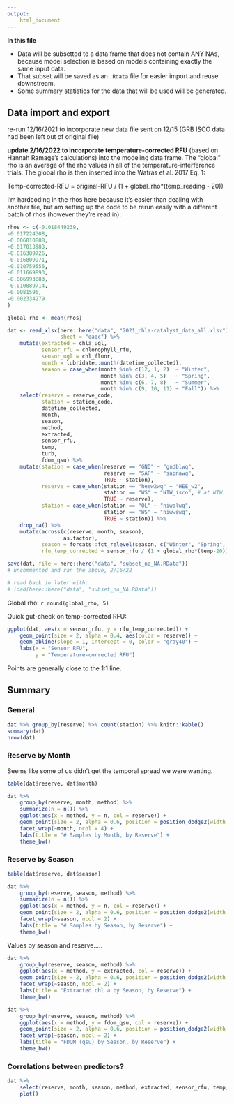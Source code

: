 ```yaml
---
output: 
    html_document
---
```


**In this file**   

+  Data will be subsetted to a data frame that does not contain ANY NAs, because model selection is based on models containing exactly the same input data.  
+  That subset will be saved as an `.Rdata` file for easier import and reuse downstream.  
+  Some summary statistics for the data that will be used will be generated.  


## Data import and export  

re-run 12/16/2021 to incorporate new data file sent on 12/15 (GRB ISCO data had been left out of original file)  

**update 2/16/2022 to incorporate temperature-corrected RFU** (based on Hannah Ramage's calculations) into the modeling data frame. The "global" rho is an average of the rho values in all of the temperature-interference trials. The global rho is then inserted into the Watras et al. 2017 Eq. 1:  

Temp-corrected-RFU = original-RFU / (1 + global_rho*(temp_reading - 20))  


I'm hardcoding in the rhos here because it's easier than dealing with another file, but am setting up the code to be rerun easily with a different batch of rhos (however they're read in).  

```r
rhos <- c(-0.018449239,
-0.017224308,
-0.006810888,
-0.017013983,
-0.016389726,
-0.016809971,
-0.010759556,
-0.011669893,
-0.006993083,
-0.010889714,
-0.0081596,
-0.002334279
)

global_rho <- mean(rhos)

dat <- read_xlsx(here::here("data", "2021_chla-catalyst_data_all.xlsx"),
                 sheet = "qaqc") %>% 
    mutate(extracted = chla_ugl,
           sensor_rfu = chlorophyll_rfu,
           sensor_ugl = chl_fluor,
           month = lubridate::month(datetime_collected),
           season = case_when(month %in% c(12, 1, 2)  ~ "Winter",
                              month %in% c(3, 4, 5)   ~ "Spring",
                              month %in% c(6, 7, 8)   ~ "Summer",
                              month %in% c(9, 10, 11) ~ "Fall")) %>% 
    select(reserve = reserve_code,
           station = station_code,
           datetime_collected,
           month,
           season,
           method,
           extracted,
           sensor_rfu,
           temp,
           turb,
           fdom_qsu) %>% 
    mutate(station = case_when(reserve == "GND" ~ "gndblwq",
                               reserve == "SAP" ~ "sapnawq",
                               TRUE ~ station),
           reserve = case_when(station == "heew2wq" ~ "HEE_w2",
                               station == "WS" ~ "NIW_isco", # at NIW: OL is tank; WS is ISCO. These should not be pooled.
                               TRUE ~ reserve),
           station = case_when(station == "OL" ~ "niwolwq",
                               station == "WS" ~ "niwwswq",
                               TRUE ~ station)) %>% 
    drop_na() %>% 
    mutate(across(c(reserve, month, season),
                  as.factor),
           season = forcats::fct_relevel(season, c("Winter", "Spring", "Summer", "Fall")),
           rfu_temp_corrected = sensor_rfu / (1 + global_rho*(temp-20)))

save(dat, file = here::here("data", "subset_no_NA.RData"))
# uncommented and ran the above, 2/16/22

# read back in later with:
# load(here::here("data", "subset_no_NA.RData"))
```

Global rho: `r round(global_rho, 5)`

Quick gut-check on temp-corrected RFU:  

```r
ggplot(dat, aes(x = sensor_rfu, y = rfu_temp_corrected)) +
    geom_point(size = 2, alpha = 0.4, aes(color = reserve)) +
    geom_abline(slope = 1, intercept = 0, color = "gray40") +
    labs(x = "Sensor RFU",
         y = "Temperature-corrected RFU")
```

Points are generally close to the 1:1 line.  

## Summary  

### General  

```r
dat %>% group_by(reserve) %>% count(station) %>% knitr::kable()
summary(dat)
nrow(dat)
```


### Reserve by Month  

Seems like some of us didn't get the temporal spread we were wanting.  


```r
table(dat$reserve, dat$month)
```

```r
dat %>% 
    group_by(reserve, month, method) %>% 
    summarize(n = n()) %>% 
    ggplot(aes(x = method, y = n, col = reserve)) +
    geom_point(size = 2, alpha = 0.6, position = position_dodge2(width = 0.3)) +
    facet_wrap(~month, ncol = 4) +
    labs(title = "# Samples by Month, by Reserve") +
    theme_bw()
```

### Reserve by Season  

```r
table(dat$reserve, dat$season)
```

```r
dat %>% 
    group_by(reserve, season, method) %>% 
    summarize(n = n()) %>% 
    ggplot(aes(x = method, y = n, col = reserve)) +
    geom_point(size = 2, alpha = 0.6, position = position_dodge2(width = 0.3)) +
    facet_wrap(~season, ncol = 2) +
    labs(title = "# Samples by Season, by Reserve") +
    theme_bw()
```


Values by season and reserve.....

```r
dat %>% 
    group_by(reserve, season, method) %>% 
    ggplot(aes(x = method, y = extracted, col = reserve)) +
    geom_point(size = 2, alpha = 0.6, position = position_dodge2(width = 0.3)) +
    facet_wrap(~season, ncol = 2) +
    labs(title = "Extracted chl a by Season, by Reserve") +
    theme_bw()
```


```r
dat %>% 
    group_by(reserve, season, method) %>% 
    ggplot(aes(x = method, y = fdom_qsu, col = reserve)) +
    geom_point(size = 2, alpha = 0.6, position = position_dodge2(width = 0.3)) +
    facet_wrap(~season, ncol = 2) +
    labs(title = "FDOM (qsu) by Season, by Reserve") +
    theme_bw()
```


### Correlations between predictors?  

```r
dat %>% 
    select(reserve, month, season, method, extracted, sensor_rfu, temp, turb, fdom_qsu) %>% 
    plot()
```

